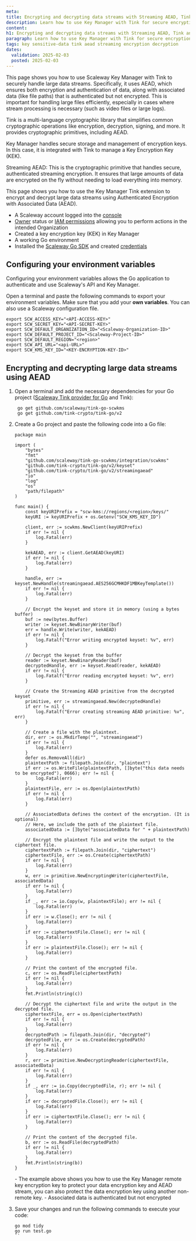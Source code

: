 ```yaml
---
meta:
title: Encrypting and decrypting data streams with Streaming AEAD, Tink and Key Manager
description: Learn how to use Key Manager with Tink for secure encryption and decryption of large data streams using AEAD in Go.
content:
h1: Encrypting and decrypting data streams with Streaming AEAD, Tink and Key Manager
paragraph: Learn how to use Key Manager with Tink for secure encryption and decryption of large data streams using AEAD in Go.
tags: key sensitive-data tink aead streaming encryption decryption
dates:
  validation: 2025-02-03
  posted: 2025-02-03
---
```


This page shows you how to use Scaleway Key Manager with Tink to securely handle large data streams. Specifically, it uses AEAD, which ensures both encryption and authentication of data, along with associated data (like file paths) that is authenticated but not encrypted. This is important for handling large files efficiently, especially in cases where stream processing is necessary (such as video files or large logs).

Tink is a multi-language cryptographic library that simplifies common cryptographic operations like encryption, decryption, signing, and more. It provides cryptographic primitives, including AEAD.

Key Manager handles secure storage and management of encryption keys. In this case, it is integrated with Tink to manage a Key Encryption Key (KEK).

Streaming AEAD: This is the cryptographic primitive that handles secure, authenticated streaming encryption. It ensures that large amounts of data are encrypted on the fly without needing to load everything into memory.

This page shows you how to use the Key Manager Tink extension to encrypt and decrypt large data streams using Authenticated Encryption with Associated Data (AEAD).

<Macro id="requirements" />

- A Scaleway account logged into the [console](https://console.scaleway.com)
- [Owner](/iam/concepts/#owner) status or [IAM permissions](/iam/concepts/#permission) allowing you to perform actions in the intended Organization
- Created a key encryption key (KEK) in Key Manager
- A working Go environment
- Installed the [Scaleway Go SDK](https://github.com/scaleway/scaleway-sdk-go) and created [credentials](/scaleway-sdk/go-sdk/)

## Configuring your environment variables

Configuring your environment variables allows the Go application to authenticate and use Scaleway's API and Key Manager.

Open a terminal and paste the following commands to export your environment variables. Make sure that you add your **own variables**. You can also use a Scaleway configuration file.

  ```
  export SCW_ACCESS_KEY="<API-ACCESS-KEY>"
  export SCW_SECRET_KEY="<API-SECRET-KEY>"
  export SCW_DEFAULT_ORGANIZATION_ID="<Scaleway-Organization-ID>"
  export SCW_DEFAULT_PROJECT_ID="<Scaleway-Project-ID>"
  export SCW_DEFAULT_REGION="<region>"
  export SCW_API_URL="<api-URL>"
  export SCW_KMS_KEY_ID="<KEY-ENCRYPTION-KEY-ID>"
  ```

## Encrypting and decrypting large data streams using AEAD


1. Open a terminal and add the necessary dependencies for your Go project ([Scaleway Tink provider for Go](https://github.com/scaleway/tink-go-scwkms/tree/main) and Tink):

    ```
     go get github.com/scaleway/tink-go-scwkms
     go get github.com/tink-crypto/tink-go/v2
    ```

2. Create a Go project and paste the following code into a Go file:

    ```
    package main

    import (
        "bytes"
        "fmt"
        "github.com/scaleway/tink-go-scwkms/integration/scwkms"
        "github.com/tink-crypto/tink-go/v2/keyset"
        "github.com/tink-crypto/tink-go/v2/streamingaead"
        "io"
        "log"
        "os"
        "path/filepath"
    )

    func main() {
        const keyURIPrefix = "scw-kms://regions/<region>/keys/"
        keyURI := keyURIPrefix + os.Getenv("SCW_KMS_KEY_ID")

        client, err := scwkms.NewClient(keyURIPrefix)
        if err != nil {
            log.Fatal(err)
        }

        kekAEAD, err := client.GetAEAD(keyURI)
        if err != nil {
            log.Fatal(err)
        }

        handle, err := keyset.NewHandle(streamingaead.AES256GCMHKDF1MBKeyTemplate())
        if err != nil {
            log.Fatal(err)
        }

        // Encrypt the keyset and store it in memory (using a bytes buffer)
        buf := new(bytes.Buffer)
        writer := keyset.NewBinaryWriter(buf)
        err = handle.Write(writer, kekAEAD)
        if err != nil {
            log.Fatalf("Error writing encrypted keyset: %v", err)
        }

        // Decrypt the keyset from the buffer
        reader := keyset.NewBinaryReader(buf)
        decryptedHandle, err := keyset.Read(reader, kekAEAD)
        if err != nil {
            log.Fatalf("Error reading encrypted keyset: %v", err)
        }

        // Create the Streaming AEAD primitive from the decrypted keyset
        primitive, err := streamingaead.New(decryptedHandle)
        if err != nil {
            log.Fatalf("Error creating streaming AEAD primitive: %v", err)
        }

        // Create a file with the plaintext.
        dir, err := os.MkdirTemp("", "streamingaead")
        if err != nil {
            log.Fatal(err)
        }
        defer os.RemoveAll(dir)
        plaintextPath := filepath.Join(dir, "plaintext")
        if err := os.WriteFile(plaintextPath, []byte("this data needs to be encrypted"), 0666); err != nil {
            log.Fatal(err)
        }
        plaintextFile, err := os.Open(plaintextPath)
        if err != nil {
            log.Fatal(err)
        }

        // AssociatedData defines the context of the encryption. (It is optional)
        // Here, we include the path of the plaintext file.
        associatedData := []byte("associatedData for " + plaintextPath)

        // Encrypt the plaintext file and write the output to the ciphertext file.
        ciphertextPath := filepath.Join(dir, "ciphertext")
        ciphertextFile, err := os.Create(ciphertextPath)
        if err != nil {
            log.Fatal(err)
        }
        w, err := primitive.NewEncryptingWriter(ciphertextFile, associatedData)
        if err != nil {
            log.Fatal(err)
        }
        if _, err := io.Copy(w, plaintextFile); err != nil {
            log.Fatal(err)
        }
        if err := w.Close(); err != nil {
            log.Fatal(err)
        }
        if err := ciphertextFile.Close(); err != nil {
            log.Fatal(err)
        }
        if err := plaintextFile.Close(); err != nil {
            log.Fatal(err)
        }

        // Print the content of the encrypted file.
        c, err := os.ReadFile(ciphertextPath)
        if err != nil {
            log.Fatal(err)
        }
        fmt.Println(string(c))

        // Decrypt the ciphertext file and write the output in the decrypted file.
        ciphertextFile, err = os.Open(ciphertextPath)
        if err != nil {
            log.Fatal(err)
        }
        decryptedPath := filepath.Join(dir, "decrypted")
        decryptedFile, err := os.Create(decryptedPath)
        if err != nil {
            log.Fatal(err)
        }
        r, err := primitive.NewDecryptingReader(ciphertextFile, associatedData)
        if err != nil {
            log.Fatal(err)
        }
        if _, err := io.Copy(decryptedFile, r); err != nil {
            log.Fatal(err)
        }
        if err := decryptedFile.Close(); err != nil {
            log.Fatal(err)
        }
        if err := ciphertextFile.Close(); err != nil {
            log.Fatal(err)
        }

        // Print the content of the decrypted file.
        b, err := os.ReadFile(decryptedPath)
        if err != nil {
            log.Fatal(err)
        }
        fmt.Println(string(b))
    }
    ```
    <Message type="note">
     - The example above shows you how to use the Key Manager remote key encryption key to protect your data encryption key and AEAD stream, you can also protect the data encryption key using another non-remote key.
     - Associated data is authenticated but not encrypted
    </Message>

3. Save your changes and run the following commands to execute your code:

    ```
    go mod tidy
    go run test.go
    ``

